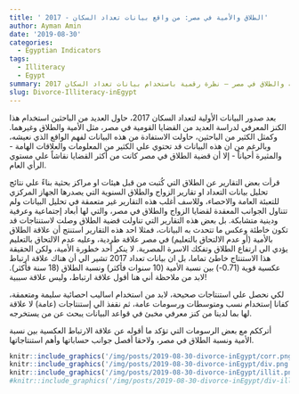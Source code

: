 ```yaml
---
title: ' الطلاق والأمية في مصر: من واقع بيانات تعداد السكان - 2017' 
author: Ayman Amin
date: '2019-08-30'
categories:
  - Egyptian Indicators 
tags:
  - Illiteracy
  - Egypt
summary: الأمية والطلاق في مصر – نظرة رقمية باستخدام بيانات تعداد السكان 2017  
slug: Divorce-Illiteracy-inEgypt
---
```




بعد صدور البيانات الأولية لتعداد السكان 2017، حاول العديد من الباحثين استخدام هذا الكنز المعرفي لدراسة العديد من القضايا القومية في مصر، مثل الأمية والطلاق وغيرهما. وكمثل الكثير من الباحثين، حاولت الاستفادة من هذه البيانات لفهم الواقع الذي نعيشه، وبالرغم من ان هذه البيانات قد تحتوي علي الكثير من المعلومات والعلاقات الهامة - والمثيرة أحياناً - إلا أن قضية الطلاق في مصر كانت من أكثر القضايا نقاشاً علي مستوي الرأي العام. 
	
قرأت بعض التقارير عن الطلاق التي كُتبت من قبل هيئات او مراكز بحثية بناءً علي نتائج تحليل بيانات التعداد او تقارير الزواج والطلاق السنوية التي يصدرها الجهاز المركزي للتعبئة العامة والاحصاء، وللاسف أغلب هذه التقارير غير متعمقة في تحليل البيانات ولم تتناول الجوانب المعقدة لقضايا الزواج والطلاق في مصر، والتي لها أبعاد إجتماعية وعرفية ودينية متشابكة. بل بعض هذه التقارير التي تناولت قضية الطلاق وصلت لاستنتاجات قد تكون خاطئة وعكس ما تتحدث به البيانات، فمثلا احد هذه التقارير استنتج أن علاقة الطلاق بالأمية (أو عدم الالتحاق بالتعليم) في مصر علاقة طردية، وعليه عدم الالتحاق بالتعليم يؤدي الي ارتفاع الطلاق وتفكك الاسرة المصرية. لا ينكر أحد خطورة الأمية، ولكن الحقيقة هذا الاستنتاج خاطئ تماما، بل ان بيانات تعداد 2017 تشير الي أن هناك علاقة ارتباط عكسية قوية (0.71-) بين نسبة الأمية (10 سنوات فأكثر) ونسبة الطلاق (18 سنة فأكثر). لابد من ملاحظة أني هنا أقول علاقة ارتباط، وليس علاقة سببية!

لكي نحصل علي استنتاجات صحيحة، لابد من استخدام اساليب احصائية سليمة ومتعمقة، كفانا إستخدام نسب ومتوسطات ورسومات عامة، ثم نقفذ الي إستنتاجات (عامة) لا علاقة لها بما لدينا من كنز معرفي مخبئ في قواعد البيانات يبحث عن من يستخرجه.


أترككم مع بعض الرسومات التي تؤكد ما أقوله عن علاقة الارتباط العكسية بين نسبة الأمية ونسبة الطلاق في مصر، ولاحقا أفصل جوانب حساباتها وأهم استنتاجاتها. 



```r
knitr::include_graphics('/img/posts/2019-08-30-divorce-inEgypt/corr.png')
knitr::include_graphics('/img/posts/2019-08-30-divorce-inEgypt/div.png')
knitr::include_graphics('/img/posts/2019-08-30-divorce-inEgypt/illit.png')
#knitr::include_graphics('/img/posts/2019-08-30-divorce-inEgypt/div-illit.png')
```


